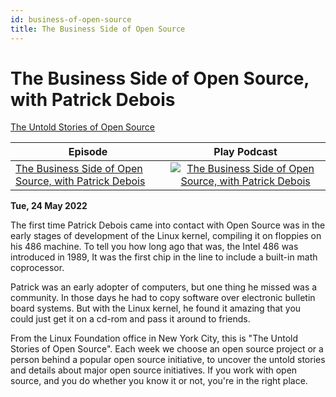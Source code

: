 ```yaml
---
id: business-of-open-source
title: The Business Side of Open Source
---
```



# The Business Side of Open Source, with Patrick Debois

<Spotify scsrc={podcasts[4].src} />

[The Untold Stories of Open Source](https://untold-stories-of-open-source.captivate.fm/spotify)

| Episode                                                                                                          |                                                                                              Play Podcast                                                                                              |
| ---------------------------------------------------------------------------------------------------------------- | :----------------------------------------------------------------------------------------------------------------------------------------------------------------------------------------------------: |
| [The Business Side of Open Source, with Patrick Debois](https://open.spotify.com/episode/3MKsXkw9Et5B9bGLWKJNpc) | [![The Business Side of Open Source, with Patrick Debois](../images/podcast-mic.png "The Business Side of Open Source, with Patrick Debois")](https://open.spotify.com/episode/3MKsXkw9Et5B9bGLWKJNpc) |

**Tue, 24 May 2022**

The first time Patrick Debois came into contact with Open Source was in the early stages of development of the Linux kernel, compiling it on floppies on his 486 machine. To tell you how long ago that was, the Intel 486 was introduced in 1989, It was the first chip in the line to include a built-in math coprocessor.

Patrick was an early adopter of computers, but one thing he missed was a community. In those days he had to copy software over electronic bulletin board systems. But with the Linux kernel, he found it amazing that you could just get it on a cd-rom and pass it around to friends.

From the Linux Foundation office in New York City, this is "The Untold Stories of Open Source". Each week we choose an open source project or a person behind a popular open source initiative, to uncover the untold stories and details about major open source initiatives. If you work with open source, and you do whether you know it or not, you're in the right place.
